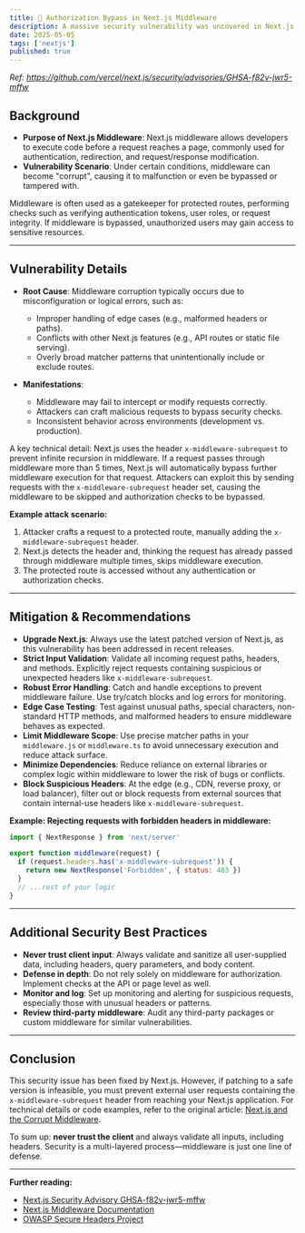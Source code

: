 ```yaml
---
title: 🚨 Authorization Bypass in Next.js Middleware
description: A massive security vulnerability was uncovered in Next.js and it breaks the authentication of many major applications. In short, It is possible to bypass authorization checks within a Next.js application, if the authorization check occurs in middleware.
date: 2025-05-05
tags: ['nextjs']
published: true
---
```


_Ref: https://github.com/vercel/next.js/security/advisories/GHSA-f82v-jwr5-mffw_

## Background

- **Purpose of Next.js Middleware**: Next.js middleware allows developers to execute code before a request reaches a page, commonly used for authentication, redirection, and request/response modification.
- **Vulnerability Scenario**: Under certain conditions, middleware can become "corrupt", causing it to malfunction or even be bypassed or tampered with.

Middleware is often used as a gatekeeper for protected routes, performing checks such as verifying authentication tokens, user roles, or request integrity. If middleware is bypassed, unauthorized users may gain access to sensitive resources.

---

## Vulnerability Details

- **Root Cause**: Middleware corruption typically occurs due to misconfiguration or logical errors, such as:

  - Improper handling of edge cases (e.g., malformed headers or paths).
  - Conflicts with other Next.js features (e.g., API routes or static file serving).
  - Overly broad matcher patterns that unintentionally include or exclude routes.

- **Manifestations**:

  - Middleware may fail to intercept or modify requests correctly.
  - Attackers can craft malicious requests to bypass security checks.
  - Inconsistent behavior across environments (development vs. production).

A key technical detail: Next.js uses the header `x-middleware-subrequest` to prevent infinite recursion in middleware. If a request passes through middleware more than 5 times, Next.js will automatically bypass further middleware execution for that request. Attackers can exploit this by sending requests with the `x-middleware-subrequest` header set, causing the middleware to be skipped and authorization checks to be bypassed.

**Example attack scenario:**

1. Attacker crafts a request to a protected route, manually adding the `x-middleware-subrequest` header.
2. Next.js detects the header and, thinking the request has already passed through middleware multiple times, skips middleware execution.
3. The protected route is accessed without any authentication or authorization checks.

---

## Mitigation & Recommendations

- **Upgrade Next.js**: Always use the latest patched version of Next.js, as this vulnerability has been addressed in recent releases.
- **Strict Input Validation**: Validate all incoming request paths, headers, and methods. Explicitly reject requests containing suspicious or unexpected headers like `x-middleware-subrequest`.
- **Robust Error Handling**: Catch and handle exceptions to prevent middleware failure. Use try/catch blocks and log errors for monitoring.
- **Edge Case Testing**: Test against unusual paths, special characters, non-standard HTTP methods, and malformed headers to ensure middleware behaves as expected.
- **Limit Middleware Scope**: Use precise matcher paths in your `middleware.js` or `middleware.ts` to avoid unnecessary execution and reduce attack surface.
- **Minimize Dependencies**: Reduce reliance on external libraries or complex logic within middleware to lower the risk of bugs or conflicts.
- **Block Suspicious Headers**: At the edge (e.g., CDN, reverse proxy, or load balancer), filter out or block requests from external sources that contain internal-use headers like `x-middleware-subrequest`.

**Example: Rejecting requests with forbidden headers in middleware:**

```js
import { NextResponse } from 'next/server'

export function middleware(request) {
  if (request.headers.has('x-middleware-subrequest')) {
    return new NextResponse('Forbidden', { status: 403 })
  }
  // ...rest of your logic
}
```

---

## Additional Security Best Practices

- **Never trust client input**: Always validate and sanitize all user-supplied data, including headers, query parameters, and body content.
- **Defense in depth**: Do not rely solely on middleware for authorization. Implement checks at the API or page level as well.
- **Monitor and log**: Set up monitoring and alerting for suspicious requests, especially those with unusual headers or patterns.
- **Review third-party middleware**: Audit any third-party packages or custom middleware for similar vulnerabilities.

---

## Conclusion

This security issue has been fixed by Next.js. However, if patching to a safe version is infeasible, you must prevent external user requests containing the `x-middleware-subrequest` header from reaching your Next.js application. For technical details or code examples, refer to the original article: [Next.js and the Corrupt Middleware](https://zhero-web-sec.github.io/research-and-things/nextjs-and-the-corrupt-middleware).

To sum up: **never trust the client** and always validate all inputs, including headers. Security is a multi-layered process—middleware is just one line of defense.

---

**Further reading:**

- [Next.js Security Advisory GHSA-f82v-jwr5-mffw](https://github.com/vercel/next.js/security/advisories/GHSA-f82v-jwr5-mffw)
- [Next.js Middleware Documentation](https://nextjs.org/docs/app/building-your-application/routing/middleware)
- [OWASP Secure Headers Project](https://owasp.org/www-project-secure-headers/)
